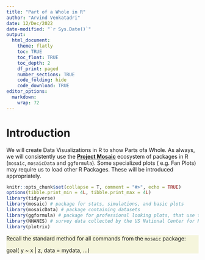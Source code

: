 ```yaml
---
title: "Part of a Whole in R"
author: "Arvind Venkatadri"
date: 12/Dec/2022
date-modified: "`r Sys.Date()`"
output:
  html_document:
    theme: flatly
    toc: TRUE
    toc_float: TRUE
    toc_depth: 2
    df_print: paged
    number_sections: TRUE
    code_folding: hide
    code_download: TRUE
editor_options: 
  markdown: 
    wrap: 72
---
```


# Introduction

We will create Data Visualizations in R to show Parts ofa Whole. As
always, we will consistently use the [**Project
Mosaic**](https://mosaic-web.org) ecosystem of packages in R (`mosaic`,
`mosaicData` and `ggformula`). Some specialized plots ( e.g. Fan Plots)
may require us to load other R Packages. These will be introduced
appropriately.

```r
knitr::opts_chunk$set(collapse = T, comment = "#>", echo = TRUE)
options(tibble.print_min = 4L, tibble.print_max = 4L)
library(tidyverse)
library(mosaic) # package for stats, simulations, and basic plots
library(mosaicData) # package containing datasets
library(ggformula) # package for professional looking plots, that use the formula interface from mosaic
library(NHANES) # survey data collected by the US National Center for Health Statistics (NCHS)
library(plotrix)

```

::: {#note .illustration style="background: beige"}
Recall the standard method for all commands from the `mosaic` package:

goal( y \~ x \| z, data = mydata, ...)
:::
